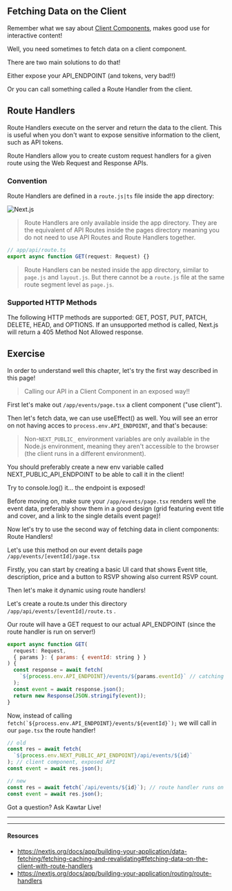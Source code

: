 ## Fetching Data on the Client

Remember what we say about [Client Components](/module-two/client-components), makes good use for interactive content!

Well, you need sometimes to fetch data on a client component.

There are two main solutions to do that!

Either expose your API_ENDPOINT (and tokens, very bad!!)

Or you can call something called a Route Handler from the client.

## Route Handlers

Route Handlers execute on the server and return the data to the client. This is useful when you don't want to expose sensitive information to the client, such as API tokens.

Route Handlers allow you to create custom request handlers for a given route using the Web Request and Response APIs.

### Convention

Route Handlers are defined in a `route.js|ts` file inside the app directory:

![Next.js](public/images/routehand.png)

> Route Handlers are only available inside the app directory. They are the equivalent of API Routes inside the pages directory meaning you do not need to use API Routes and Route Handlers together.

```js
// app/api/route.ts
export async function GET(request: Request) {}
```

> Route Handlers can be nested inside the app directory, similar to `page.js` and `layout.js`. But there cannot be a `route.js` file at the same route segment level as `page.js`.

### Supported HTTP Methods

The following HTTP methods are supported: GET, POST, PUT, PATCH, DELETE, HEAD, and OPTIONS. If an unsupported method is called, Next.js will return a 405 Method Not Allowed response.

## Exercise

In order to understand well this chapter, let's try the first way described in this page!

> Calling our API in a Client Component in an exposed way!!

First let's make out `/app/events/page.tsx` a client component ("use client").

Then let's fetch data, we can use useEffect() as well. You will see an error on not having acces to `process.env.API_ENDPOINT`, and that's because:

> Non-`NEXT_PUBLIC_` environment variables are only available in the Node.js environment, meaning they aren't accessible to the browser (the client runs in a different environment).

You should preferably create a new env variable called NEXT_PUBLIC_API_ENDPOINT to be able to call it in the client!

Try to console.log() it... the endpoint is exposed!

Before moving on, make sure your `/app/events/page.tsx` renders well the event data, preferably show them in a good design (grid featuring event title and cover, and a link to the single details event page)!

Now let's try to use the second way of fetching data in client components: Route Handlers!

Let's use this method on our event details page `/app/events/[eventId]/page.tsx`

Firstly, you can start by creating a basic UI card that shows Event title, description, price and a button to RSVP showing also current RSVP count.

Then let's make it dynamic using route handlers!

Let's create a route.ts under this directory `/app/api/events/[eventId]/route.ts` .

Our route will have a GET request to our actual API_ENDPOINT (since the route handler is run on server!)

```js
export async function GET(
  request: Request,
  { params }: { params: { eventId: string } }
) {
  const response = await fetch(
    `${process.env.API_ENDPOINT}/events/${params.eventId}` // catching the dynamic param in the /api/[eventId] route
  );
  const event = await response.json();
  return new Response(JSON.stringify(event));
}
```

Now, instead of calling `` fetch(`${process.env.API_ENDPOINT}/events/${eventId}`); `` we will call in our `page.tsx` the route handler!

```jsx
// old
const res = await fetch(
  `${process.env.NEXT_PUBLIC_API_ENDPOINT}/api/events/${id}`
); // client component, exposed API
const event = await res.json();

// new
const res = await fetch(`/api/events/${id}`); // route handler runs on server
const event = await res.json();
```

Got a question? Ask Kawtar Live!

---

---

#### Resources

- https://nextjs.org/docs/app/building-your-application/data-fetching/fetching-caching-and-revalidating#fetching-data-on-the-client-with-route-handlers
- https://nextjs.org/docs/app/building-your-application/routing/route-handlers
